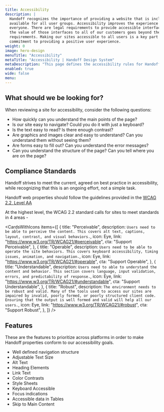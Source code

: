 ```yaml
---
title: Accessibility
description: |
  Handoff recognizes the importance of providing a website that is inclusive and
  available for all user groups. Accessibility improves the experience for 
  everyone. There are legal requirements to provide accessible interfaces, but 
  the value of those interfaces to all of our customers goes beyond the legal 
  requirements. Making our sites accessible to all users is a key part of our 
  commitment to providing a positive user experience.
weight: 0
image: hero-design
menuTitle: "Accessibility"
metaTitle: "Accessibility | Handoff Design System"
metaDescription: "This page defines the accessibility rules for Handoff web properties."
enabled: true
wide: false
menu:
---
```



## What should we be looking for?

When reviewing a site for accessibility, consider the following questions:

- How quickly can you understand the main points of the page?
- Is our site easy to navigate? Could you do it with just a keyboard?
- Is the text easy to read? Is there enough contrast?
- Are graphics and images clear and easy to understand? Can you understand them without seeing them?
- Are forms easy to fill out? Can you understand the error messages?
- Can you understand the structure of the page? Can you tell where you are on the page?

## Compliance Standards

Handoff strives to meet the current, agreed on best practice in accessibility,
while recognizing that this is an ongoing effort, not a simple task.

Handoff web properties should follow the guidelines provided in the [WCAG 2.2, Level AA](https://www.w3.org/TR/WCAG21/)

At the highest level, the WCAG 2.2 standard calls for sites to meet standards
in 4 areas -

<CardsWithIcons
  items={[
    {
      title: "Perceivable",
      description: `Users need to be able to perceive the content. This covers alt text, captions, layout, contrast, and visual behaviors.`,
      icon: Eye,
      link: "https://www.w3.org/TR/WCAG21/#perceivable",
      cta: "Support Perceivable",
    },
    {
      title: "Operable",
      description: `Users need to be able to operate the site behaviors. This covers keyboard accessibility, timing issues, animation, and navigation.`,
      icon: Eye,
      link: "https://www.w3.org/TR/WCAG21/#operable",
      cta: "Support Operable",
    },
    {
      title: "Understandable",
      description: `Users need to able to understand the content and behavior. This section covers language, input validation, errors, and predictability of response.`,
      icon: Eye,
      link: "https://www.w3.org/TR/WCAG21/#understandable",
      cta: "Support Understandable",
    },
    {
      title: "Robust",
      description: `The environment needs to be robust and valid. Many of the tools used to access our sites are impaired by invalid, poorly formed, or poorly structured client code. Ensuring that the output is well formed and valid will help all our users.`,
      icon: Eye,
      link: "https://www.w3.org/TR/WCAG21/#robust",
      cta: "Support Robust",
    },
  ]}
/>

## Features

These are the features to prioritize across platforms in order
to make Handoff properties conform to our accessibility goals.

- Well defined navigation structure
- Adjustable Text Size
- Alt Text
- Heading Elements
- Link Text
- Color Contrasts
- Style Sheets
- Keyboard Accessible
- Focus indications
- Accessible data in Tables
- Skip to Main Content
